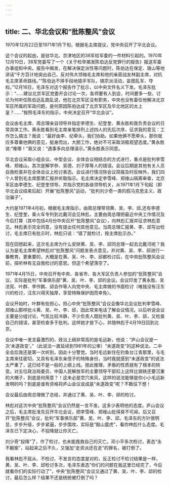 ```yaml
---
---
---
```

title: 二、华北会议和“批陈整风”会议
---




1970年12月22日至1971年1月下旬，根据毛主席提议，党中央召开了华北会议。

这个会议的起由，是驻华北、京津地区的38军给军委的一件材料引起的。1970年12月10日，38军党委写了一个《关于检举揭发陈伯达反党罪行的报告》报送军委办事组和中央。报告中揭发，在解决保定派性等问题时，陈伯达在保定、唐山等地讲话“千方百计地突出自己，反对伟大领袖毛主席和他的亲密战友林副主席，对抗毛主席革命路线。”“陈伯达不择手段地插手军队，搞宗派活动，妄图乱军、夺权。”12月16日，毛泽东对这个报告作了批示，以中央文件名义下发。毛泽东批示：“……建议北京军区党委开会讨论一次，各师要有人到会，时间要多一些，讨论为何听任陈伯达乱跑乱说，他在北京军区没有职务，中央也没有委任他解决北京军区所属的军政问题，是何原因陈伯达成了北京军区及华北地区的太上皇？……”按照毛泽东的指示，中央决定召开“华北会议”。

会议由毛主席、周总理亲自领导并指定李德生、纪登奎、黄永胜和我负责会议的日常具体工作。黄永胜看到毛主席亲笔排列上述四人的先后次序，征求我的意见：工作怎么搞法？我说：“最好由李、纪牵头，我们协助。如果他俩不愿牵头，那你就应多尊重他俩的意见，挺身而出，大胆工作，绝对不可采取消极观望态度。”黄永胜说:“难哪！”我又说：“遇事多向总理请示。”黄永胜表示同意。

华北会议采取小组会议、中型会议、全体会议相结合的方式进行，重点是批判李雪峰、郑维山，其次是解学恭、吴德、刘子厚等人的错误。会议后期是其他有关人员自我检查并在全体会议上检讨表态。会议进行情况除会议简报及时反映外，我们四个人曾到毛主席那里汇报并听取指示。毛主席决定李雪峰、郑维山隔离审查，北京军区由李德生、纪登奎领导。并指示党的各级领导机关，从1971年1月下旬起（即华北会议结束后起）开展“批陈整风”运动，“批判刘少奇一类的假马克思主义、政治骗子”。

大约是1971年4月初，根据毛主席指示，由周总理带领黄、吴、李、邱,还有李德生、纪登奎，乘火车专列到北戴河会见林彪，主要由周总理把最近中央工作情况及今后打算（其中包括4月份中央召开“批陈整风”会议），向林彪汇报并征求林彪意见。林彪表示完全同意，没有提出任何其他意见。当周总理汇报黄、李、邱写出检讨，毛主席已有批示时，林彪只说：“错了就检讨，按主席批示办。”

现在回想起来，这次毛主席为什么安排黄、吴、李、邱同总理一起去北戴河呢？我认为是毛主席希望林彪对“批陈整风”问题发表点意见，并对黄、吴、李、邱进行一番教育。更重要的，大概是在黄、吴、叶、李、邱都检讨后，在中央批陈整风会议前，探听林有无自我检讨的意思。但这个希望落空了。

1971年4月15日，中央召开有中央、各省市、各大军区负责人参加的“批陈整风”会议，实际是批判“军事俱乐部”黄、吴、叶、李、邱的会议。会议印发了黄永胜、吴法宪、叶群、李作鹏、邱会作等人向党中央、毛主席做的书面检讨（唯独没有汪东兴的检讨，汪东兴得天独厚，享受特殊保护因而幸免）。

会议开始时，叶群有些担心，担心中央“批陈整风”会议会像华北会议批判李雪峰、郑维山那样批斗黄、吴、叶、李、邱，因此常来电话了解会议情况。以后听说会议主要是分组讨论，气氛比较冷静，不少负责人既批判黄、吴、叶、李、邱，又检查自己的错误，甚至检查多于批判。这样她才放下心，并随林彪于4月19日回到北京。

会议中唯一发言最激烈的、政治上纲非常高的是毛远新，他说：“庐山会议是一次‘未遂政变’。”（此说法一直延续到1981年的公审）“未遂政变”的这种说法，二中全会后我还是第一次听到，因此十分警觉。当时毛远新住在钓鱼台江青那里，与毛主席来往密切，又具有毛泽东亲侄子的特殊身份，当时我就感到“未遂政变”的说法太严重了，这已经不是一般的上纲上线。按此推理，矛盾的性质就有了根本的转变。对五位政治局委员、中国人民解放军的主要领导干部扣上这样比钢铁还要沉重的大帽子，到底是何用意？！这未必是空穴来风，这样的说法能够是你小小毛远新发明的吗？到底是谁有资格将庐山会议说成是“未遂政变”呢？不敢往下想！

会议最后由周总理做了总结，并通过了黄、吴、叶、李、邱的检讨。

林彪对这次中央“批陈整风”会议仍然是一言不发。这多少表明他的态度。庐山会议之后，毛主席批准先召开华北会议，把李雪峰、郑维山批得臭不可闻，后又召开“批陈整风”会议，批判“军事俱乐部”黄、吴、叶、李、邱。毛泽东的方针很明显，步步升级，步步紧逼，步步围攻，实际是“敲山震虎”，看你林彪什么态度。毛泽东已下定决心，不投降就让你灭亡。

刘少奇“投降”了，作了检讨，也未能挽救自己的灭亡。邓小平多次检讨，表态“永不翻案”，站起来之后不久，又强加“走资派还在走”的罪名，被打倒了。

我看林彪不屈从、不检讨、不发言的态度是对的，反正检讨不检讨结果是一样，黄、吴、叶、李、邱检讨多次，毛泽东表态“你们的问题在我这里已经完了，今后就看你们的实际行动了”，中央“批陈整风”会议又通过了黄、吴、叶、李、邱的检讨，最后怎么样？结果不还是统统被打倒了吗？